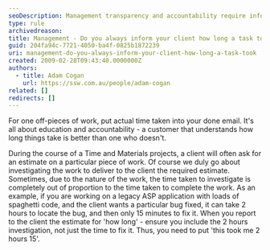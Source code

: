 ```yaml
---
seoDescription: Management transparency and accountability require informing clients about task completion times, including investigation hours, to foster education and understanding.
type: rule
archivedreason:
title: Management - Do you always inform your client how long a task took?
guid: 204fa94c-7721-4050-ba4f-0825b1872239
uri: management-do-you-always-inform-your-client-how-long-a-task-took
created: 2009-02-28T09:43:40.0000000Z
authors:
  - title: Adam Cogan
    url: https://ssw.com.au/people/adam-cogan
related: []
redirects: []
---
```


For one off-pieces of work, put actual time taken into your done email. It's all about education and accountability - a customer that understands how long things take is better than one who doesn't.

During the course of a Time and Materials projects, a client will often ask for an estimate on a particular piece of work. Of course we duly go about investigating the work to deliver to the client the required estimate.
Sometimes, due to the nature of the work, the time taken to investigate is completely out of proportion to the time taken to complete the work. As an example, if you are working on a legacy ASP application with loads of spaghetti code, and the client wants a particular bug fixed, it can take 2 hours to locate the bug, and then only 15 minutes to fix it. When you report to the client the estimate for 'how long' - ensure you include the 2 hours investigation, not just the time to fix it. Thus, you need to put 'this took me 2 hours 15'.